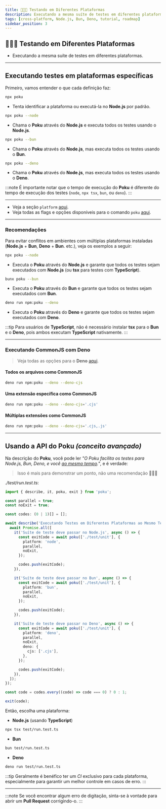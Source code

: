 ```yaml
---
title: 👩🏼‍🚀 Testando em Diferentes Plataformas
description: Executando a mesma suíte de testes em diferentes plataformas.
tags: [cross-platform, Node.js, Bun, Deno, tutorial, roadmap]
sidebar_position: 3
---
```



<div className='title-section'>
<aside>

# 👩🏼‍🚀 Testando em Diferentes Plataformas

- Executando a mesma suíte de testes em diferentes plataformas.

</aside>
  <aside>
    <Maintainer className='logo' height='128' />
  </aside>
</div>

<hr />

## Executando testes em plataformas específicas

Primeiro, vamos entender o que cada definição faz:

```sh
npx poku
```

- Tenta identificar a plataforma ou executá-la no **Node.js** por padrão.

```sh
npx poku --node
```

- Chama o **Poku** através do **Node.js** e executa todos os testes usando o **Node.js**.

```sh
npx poku --bun
```

- Chama o **Poku** através do **Node.js**, mas executa todos os testes usando o **Bun**.

```sh
npx poku --deno
```

- Chama o **Poku** através do **Node.js**, mas executa todos os testes usando o **Deno**.

:::note
É importante notar que o tempo de execução do **Poku** é diferente do tempo de execução dos testes (`node`, `npx tsx`, `bun`, ou `deno`).
:::

<hr />

- Veja a seção `platform` [aqui](/docs/documentation/poku/options/platform).
- Veja todas as flags e opções disponíveis para o comando `poku` [aqui](/docs/category/-poku).

<hr />

### Recomendações

Para evitar conflitos em ambientes com múltiplas plataformas instaladas (**Node.js** + **Bun**, **Deno** + **Bun**. etc.), veja os exemplos a seguir:

```sh
npx poku --node
```

- Executa o **Poku** através do **Node.js** e garante que todos os testes sejam executados com **Node.js** (ou **tsx** para testes com **TypeScript**).

```sh
bunx poku --bun
```

- Executa o **Poku** através do **Bun** e garante que todos os testes sejam executados com **Bun**.

```sh
deno run npm:poku --deno
```

- Executa o **Poku** através do **Deno** e garante que todos os testes sejam executados com **Deno**.

:::tip
Para usuários de **TypeScript**, não é necessário instalar **tsx** para o **Bun** e o **Deno**, pois ambos executam **TypeScript** nativamente.
:::

<hr />

### Executando CommonJS com Deno

> Veja todas as opções para o **Deno** [aqui](/docs/documentation/poku/options/deno).

#### Todos os arquivos como CommonJS

```sh
deno run npm:poku --deno --deno-cjs
```

#### Uma extensão específica como CommonJS

```sh
deno run npm:poku --deno --deno-cjs='.cjs'
```

#### Múltiplas extensões como CommonJS

```sh
deno run npm:poku --deno --deno-cjs='.cjs,.js'
```

<hr />

## Usando a API do Poku _(conceito avançado)_

Na descrição do **Poku**, você pode ler _"O Poku facilita os testes para Node.js, Bun, Deno, e você <u>ao mesmo tempo</u>."_, e é verdade:

> Isso é mais para demonstrar um ponto, não uma recomendação 🙋🏻‍♂️

_./test/run.test.ts_:

```ts
import { describe, it, poku, exit } from 'poku';

const parallel = true;
const noExit = true;

const codes: (0 | 1)[] = [];

await describe('Executando Testes em Diferentes Plataformas ao Mesmo Tempo', async () => {
  await Promise.all([
    it('Suíte de teste deve passar no Node.js', async () => {
      const exitCode = await poku(['./test/unit'], {
        platform: 'node',
        parallel,
        noExit,
      });

      codes.push(exitCode);
    }),

    it('Suíte de teste deve passar no Bun', async () => {
      const exitCode = await poku(['./test/unit'], {
        platform: 'bun',
        parallel,
        noExit,
      });

      codes.push(exitCode);
    }),

    it('Suíte de teste deve passar no Deno', async () => {
      const exitCode = await poku(['./test/unit'], {
        platform: 'deno',
        parallel,
        noExit,
        deno: {
          cjs: ['.cjs'],
        },
      });

      codes.push(exitCode);
    }),
  ]);
});

const code = codes.every((code) => code === 0) ? 0 : 1;

exit(code);
```

Então, escolha uma plataforma:

- **Node.js** (usando **TypeScript**)

```sh
npx tsx test/run.test.ts
```

- **Bun**

```sh
bun test/run.test.ts
```

- **Deno**

```sh
deno run test/run.test.ts
```

:::tip
Geralmente é benéfico ter um _CI_ exclusivo para cada plataforma, especialmente para garantir um melhor controle em casos de erro.
:::

<hr />

:::note
Se você encontrar algum erro de digitação, sinta-se à vontade para abrir um **Pull Request** corrigindo-o.
:::
